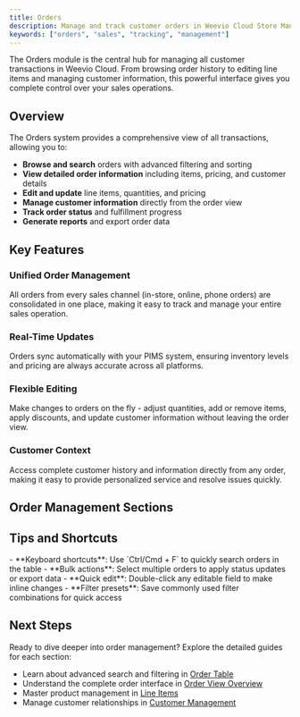 ```yaml
---
title: Orders
description: Manage and track customer orders in Weevio Cloud Store Management.
keywords: ["orders", "sales", "tracking", "management"]
---
```


The Orders module is the central hub for managing all customer transactions in Weevio Cloud. From browsing order history to editing line items and managing customer information, this powerful interface gives you complete control over your sales operations.

## Overview

The Orders system provides a comprehensive view of all transactions, allowing you to:

- **Browse and search** orders with advanced filtering and sorting
- **View detailed order information** including items, pricing, and customer details
- **Edit and update** line items, quantities, and pricing
- **Manage customer information** directly from the order view
- **Track order status** and fulfillment progress
- **Generate reports** and export order data

## Key Features

### Unified Order Management

All orders from every sales channel (in-store, online, phone orders) are consolidated in one place, making it easy to track and manage your entire sales operation.

### Real-Time Updates

Orders sync automatically with your PIMS system, ensuring inventory levels and pricing are always accurate across all platforms.

### Flexible Editing

Make changes to orders on the fly - adjust quantities, add or remove items, apply discounts, and update customer information without leaving the order view.

### Customer Context

Access complete customer history and information directly from any order, making it easy to provide personalized service and resolve issues quickly.

## Order Management Sections

<CardGrid>
  <Card
    title="Order Table"
    description="Browse, search, and filter all orders with a powerful data table interface. Sort by date, customer, status, total, and more."
    href="/docs/store/orders/order-table"
  />
  <Card
    title="Order View Overview"
    description="View comprehensive order details including customer info, line items, totals, payments, and shipping information all in one place."
    href="/docs/store/orders/order-view-overview"
  />
  <Card
    title="Line Items"
    description="Add, edit, and remove products from orders. Adjust quantities, pricing, and discounts with real-time inventory validation."
    href="/docs/store/orders/line-items"
  />
  <Card
    title="Customer Management"
    description="View and update customer information, including contact details, shipping addresses, and order history."
    href="/docs/store/orders/customer-management"
  />
</CardGrid>

## Tips and Shortcuts

<Note type="info" title="Pro Tips">
- **Keyboard shortcuts**: Use `Ctrl/Cmd + F` to quickly search orders in the table
- **Bulk actions**: Select multiple orders to apply status updates or export data
- **Quick edit**: Double-click any editable field to make inline changes
- **Filter presets**: Save commonly used filter combinations for quick access
</Note>

## Next Steps

Ready to dive deeper into order management? Explore the detailed guides for each section:

- Learn about advanced search and filtering in [Order Table](/docs/store/orders/order-table)
- Understand the complete order interface in [Order View Overview](/docs/store/orders/order-view-overview)
- Master product management in [Line Items](/docs/store/orders/line-items)
- Manage customer relationships in [Customer Management](/docs/store/orders/customer-management)